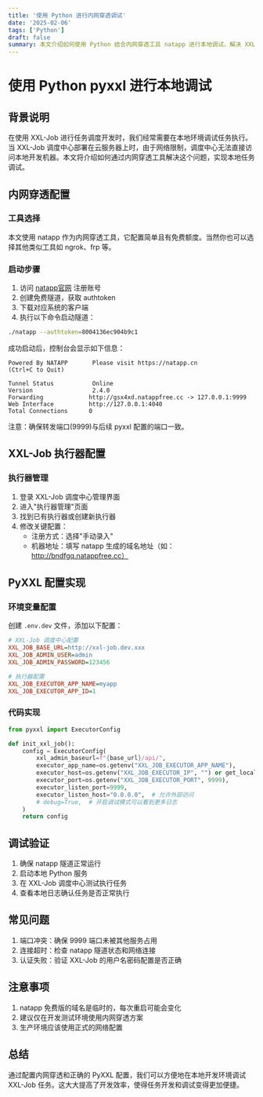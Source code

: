 ```yaml
---
title: '使用 Python 进行内网穿透调试'
date: '2025-02-06'
tags: ['Python']
draft: false
summary: 本文介绍如何使用 Python 结合内网穿透工具 natapp 进行本地调试，解决 XXL-Job 调度中心无法直接访问本地开发机器的问题。
---
```


# 使用 Python pyxxl 进行本地调试

## 背景说明
在使用 XXL-Job 进行任务调度开发时，我们经常需要在本地环境调试任务执行。当 XXL-Job 调度中心部署在云服务器上时，由于网络限制，调度中心无法直接访问本地开发机器。本文将介绍如何通过内网穿透工具解决这个问题，实现本地任务调试。

## 内网穿透配置

### 工具选择
本文使用 natapp 作为内网穿透工具，它配置简单且有免费额度。当然你也可以选择其他类似工具如 ngrok、frp 等。

### 启动步骤
1. 访问 [natapp官网](https://natapp.cn) 注册账号
2. 创建免费隧道，获取 authtoken
3. 下载对应系统的客户端
4. 执行以下命令启动隧道：
```bash
./natapp --authtoken=8004136ec904b9c1
```

成功启动后，控制台会显示如下信息：
```
Powered By NATAPP       Please visit https://natapp.cn                             (Ctrl+C to Quit)

Tunnel Status           Online
Version                 2.4.0
Forwarding             http://gsx4xd.natappfree.cc -> 127.0.0.1:9999
Web Interface          http://127.0.0.1:4040
Total Connections      0
```

注意：确保转发端口(9999)与后续 pyxxl 配置的端口一致。

## XXL-Job 执行器配置 

### 执行器管理
1. 登录 XXL-Job 调度中心管理界面
2. 进入"执行器管理"页面
3. 找到已有执行器或创建新执行器
4. 修改关键配置：
   - 注册方式：选择"手动录入"
   - 机器地址：填写 natapp 生成的域名地址（如：http://bndfgq.natappfree.cc）

## PyXXL 配置实现

### 环境变量配置
创建 `.env.dev` 文件，添加以下配置：
```ini
# XXL-Job 调度中心配置
XXL_JOB_BASE_URL=http://xxl-job.dev.xxx
XXL_JOB_ADMIN_USER=admin
XXL_JOB_ADMIN_PASSWORD=123456

# 执行器配置
XXL_JOB_EXECUTOR_APP_NAME=myapp
XXL_JOB_EXECUTOR_APP_ID=1
```

### 代码实现
```python
from pyxxl import ExecutorConfig

def init_xxl_job():
    config = ExecutorConfig(
        xxl_admin_baseurl=f"{base_url}/api/",
        executor_app_name=os.getenv("XXL_JOB_EXECUTOR_APP_NAME"),
        executor_host=os.getenv("XXL_JOB_EXECUTOR_IP", "") or get_local_ip(),
        executor_port=os.getenv("XXL_JOB_EXECUTOR_PORT", 9999),
        executor_listen_port=9999,
        executor_listen_host="0.0.0.0",  # 允许外部访问
        # debug=True,  # 开启调试模式可以看到更多日志
    )
    return config
```

## 调试验证
1. 确保 natapp 隧道正常运行
2. 启动本地 Python 服务
3. 在 XXL-Job 调度中心测试执行任务
4. 查看本地日志确认任务是否正常执行

## 常见问题
1. 端口冲突：确保 9999 端口未被其他服务占用
2. 连接超时：检查 natapp 隧道状态和网络连接
3. 认证失败：验证 XXL-Job 的用户名密码配置是否正确

## 注意事项
1. natapp 免费版的域名是临时的，每次重启可能会变化
2. 建议仅在开发测试环境使用内网穿透方案
3. 生产环境应该使用正式的网络配置

## 总结
通过配置内网穿透和正确的 PyXXL 配置，我们可以方便地在本地开发环境调试 XXL-Job 任务。这大大提高了开发效率，使得任务开发和调试变得更加便捷。
